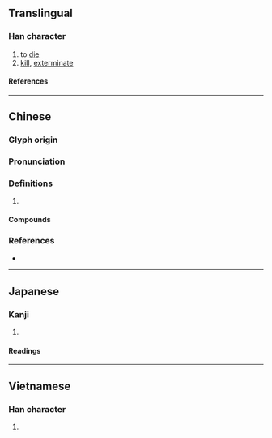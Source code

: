 {{character info}}
==Translingual==

===Han character===
{{Han char|rn=78|rad=歹|as=12|sn=16|four=14218|canj=MNGBT|ids=⿰歹壹}}

# to [[die]]
# [[kill]], [[exterminate]]

====References====
{{Han ref|kx=0583.250|dkj=16629|dj=0976.130|hdz=21394.080|uh=6BAA}}

----

==Chinese==
{{zh-forms}}

===Glyph origin===
{{Han etym}}

===Pronunciation===
{{zh-pron
|m=yì
|c=ji3,ai3
|mc=y
|oc=y
|cat=
}}

===Definitions===
{{zh-hanzi}}

# {{rfdef|zh}}

====Compounds====
{{zh-der|摧堅殪敵}}

===References===
* {{R:yue:Hanzi}}

----

==Japanese==

===Kanji===
{{ja-kanji|grade=|rs=歹12}}

# {{rfdef|ja|sort=歹12}}

====Readings====
{{ja-readings
|on=えい
|kun=たおす
}}

----

==Vietnamese==

===Han character===
{{vi-readings|rs=歹12|reading=ế}}

# {{rfdef|vi|sort=歹12}}